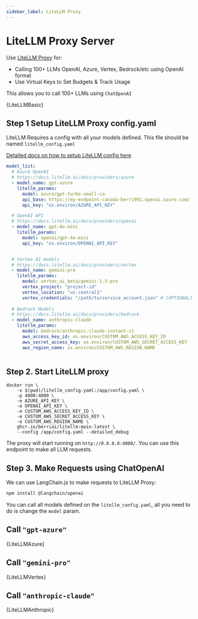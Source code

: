 ```yaml
---
sidebar_label: LiteLLM Proxy
---
```



# LiteLLM Proxy Server

Use [LiteLLM Proxy](https://docs.litellm.ai/docs/simple_proxy) for:

- Calling 100+ LLMs OpenAI, Azure, Vertex, Bedrock/etc using OpenAI format
- Use Virtual Keys to Set Budgets & Track Usage

This allows you to call 100+ LLMs using `ChatOpenAI`

<CodeBlock language="typescript">{LiteLLMBasic}</CodeBlock>

## Step 1 Setup LiteLLM Proxy config.yaml

LiteLLM Requires a config with all your models defined. This file should be named `litellm_config.yaml`

[Detailed docs on how to setup LiteLLM config here](https://docs.litellm.ai/docs/proxy/configs)

```yaml
model_list:
  # Azure OpenAI
  # https://docs.litellm.ai/docs/providers/azure
  - model_name: gpt-azure
    litellm_params:
      model: azure/gpt-turbo-small-ca
      api_base: https://my-endpoint-canada-berri992.openai.azure.com/
      api_key: "os.environ/AZURE_API_KEY"

  # OpenAI API
  # https://docs.litellm.ai/docs/providers/openai
  - model_name: gpt-4o-mini
    litellm_params:
      model: openai/gpt-4o-mini
      api_key: "os.environ/OPENAI_API_KEY"


  # Vertex AI models
  # https://docs.litellm.ai/docs/providers/vertex
  - model_name: gemini-pro
    litellm_params:
      model: vertex_ai_beta/gemini-1.5-pro
      vertex_project: "project-id"
      vertex_location: "us-central1"
      vertex_credentials: "/path/to/service_account.json" # [OPTIONAL] Do this OR `!gcloud auth application-default login` - run this to add vertex credentials to your env
  
  # Bedrock Models
  # https://docs.litellm.ai/docs/providers/bedrock
  - model_name: anthropic-claude
    litellm_params: 
      model: bedrock/anthropic.claude-instant-v1
      aws_access_key_id: os.environ/CUSTOM_AWS_ACCESS_KEY_ID
      aws_secret_access_key: os.environ/CUSTOM_AWS_SECRET_ACCESS_KEY
      aws_region_name: os.environ/CUSTOM_AWS_REGION_NAME
  
```


## Step 2. Start LiteLLM proxy

```shell
docker run \
    -v $(pwd)/litellm_config.yaml:/app/config.yaml \
    -p 4000:4000 \
    -e AZURE_API_KEY \
    -e OPENAI_API_KEY \
    -e CUSTOM_AWS_ACCESS_KEY_ID \
    -e CUSTOM_AWS_SECRET_ACCESS_KEY \
    -e CUSTOM_AWS_REGION_NAME \
    ghcr.io/berriai/litellm:main-latest \
    --config /app/config.yaml --detailed_debug
```

The proxy will start running on `http://0.0.0.0:4000/`. You can use this endpoint to make all LLM requests.

## Step 3. Make Requests using ChatOpenAI

We can use LangChain.js to make requests to LiteLLM Proxy:

```bash npm2yarn
npm install @langchain/openai
```

You can call all models defined on the `litellm_config.yaml`, all you need to do is change the `model` param.

## Call `"gpt-azure"`

<CodeBlock language="typescript">{LiteLLMAzure}</CodeBlock>

## Call `"gemini-pro"`

<CodeBlock language="typescript">{LiteLLMVertex}</CodeBlock>

## Call `"anthropic-claude"`

<CodeBlock language="typescript">{LiteLLMAnthropic}</CodeBlock>

